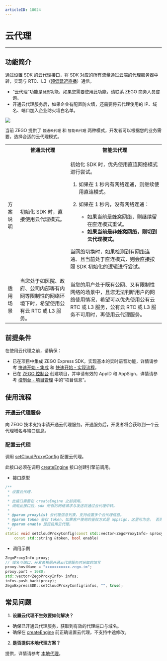 ```yaml
---
articleID: 18024
---
```

# 云代理

- - -

## 功能简介

通过设置 SDK 的云代理接口，将 SDK 对应的所有流量通过云端的代理服务器中转，实现与 RTC、L3（[超低延迟直播](!ExpressVideoSDK-Publisher_Player_Advanced/Low_Latency_Live)）通信。

<Warning title="注意">

- “云代理”功能是`付费`功能，如果您需要使用此功能，请联系 ZEGO 商务人员咨询。
- 开通云代理服务后，如果企业有配置防火墙，还需要将云代理使用的 IP、域名、端口加入企业防火墙白名单。
</Warning>

<Frame width="auto" height="auto" >
  <img src="https://doc-media.zego.im/sdk-doc/Pics/Express/Cloud_Proxy.png" />
</Frame>

当前 ZEGO 提供了 `普通云代理` 和 `智能云代理` 两种模式，开发者可以根据您的业务需要，选择合适的云代理模式。

<table>

<tbody><tr>
<th></th>
<th>普通云代理</th>
<th>智能云代理</th>
</tr>
<tr>
<td>方案说明</td>
<td>初始化 SDK 时，直接使用云代理模式。</td>
<td><p>初始化 SDK 时，优先使用直连网络模式进行尝试。</p><ol><li>如果在 1 秒内有网络连通，则继续使用直连模式。</li><li><p>如果在 1 秒内，没有网络连通：</p><ul><li>如果当前是蜂窝网络，则继续留在直连模式重试。</li><li><b>如果当前是非蜂窝网络，则切到云代理模式。</b></li></ul></li></ol><p>当网络切换时，如果检测到有网络连通、且当前处于直连模式，则会直接按照 SDK 初始化的逻辑进行尝试。</p></td>
</tr>
<tr>
<td>适用场景</td>
<td>当您处于如医院、政府、公司内部等有内网等限制性的网络环境下时，希望使用公有云 RTC 或 L3 服务。</td>
<td>当您的用户处于既有公网、又有限制性网络的场景中，且您无法判断用户的网络使用情况，希望可以优先使用公有云 RTC 或 L3 服务，公有云 RTC 或 L3 服务不可用时，再使用云代理服务。</td>
</tr>
</tbody></table>

## 前提条件

在使用云代理之前，请确保：

- 已在项目中集成 ZEGO Express SDK，实现基本的实时语音功能，详情请参考 [快速开始 - 集成](!ExpressAudioSDK-Integration/SDK_Integration) 和 [快速开始 - 实现流程](!ExpressAudioSDK-Integration/Solution_Implementation)。
- 已在 [ZEGO 控制台](https://console.zego.im) 创建项目，并申请有效的 AppID 和 AppSign，详情请参考 [控制台 - 项目管理](/console/project-info) 中的“项目信息”。

## 使用流程

### 开通云代理服务

向 ZEGO 技术支持申请开通云代理服务。开通服务后，开发者将会获取到一个云代理域名与端口信息。

### 配置云代理

调用 [setCloudProxyConfig](@setCloudProxyConfig) 配置云代理。

<Warning title="注意">


此接口必须在调用 [createEngine](@createEngine) 接口创建引擎前调用。

</Warning>



- 接口原型

```cpp
/**
 * 设置云代理.
 *
 * 此接口需要在 createEngine 之前调用。
 * 调用此接口后，sdk 所有的网络请求与发送将通过云代理中转。
 *
 * @param proxyList 云代理信息列表，支持设置多个云代理信息。
 * @param token 鉴权 token，如果客户使用的鉴权方式是 appsign，这里可为空。 否则必须填入 token。
 * @param enable 是否启用云代理。
 */
static void setCloudProxyConfig(const std::vector<ZegoProxyInfo> &proxyList,
    const std::string &token, bool enable)
```

- 调用示例

```cpp
ZegoProxyInfo proxy;
// 域名与端口，开发者根据开通云代理服务时获取的填写
proxy.hostName = "xxxxxxxxxxx.zego.im";
proxy.port = 1080;
std::vector<ZegoProxyInfo> infos;
infos.push_back(proxy);
ZegoExpressSDK::setCloudProxyConfig(infos, "", true);
```

## 常见问题

1. **设置云代理不生效要如何解决？**

- 确保已开通云代理服务，获取到有效的代理端口与域名。
- 确保在 [createEngine](@createEngine) 前正确设置云代理，不支持中途修改。

2. **是否提供本地代理方案？**

提供，详情请参考 [本地代理](https://doc-zh.zego.im/article/15856)。
